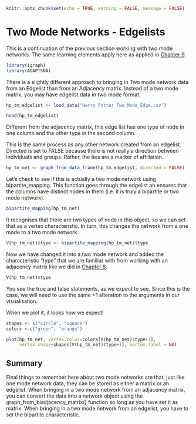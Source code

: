 ```{r setup, include=FALSE}
knitr::opts_chunk$set(echo = TRUE, warning = FALSE, message = FALSE)
```

# Two Mode Networks - Edgelists

This is a continuation of the previous section working with two mode networks. The same learning elements apply here as applied in [Chapter 9](Two%20Mode%20Networks%20-%20AM.qmd).

```{r}
library(igraph)
library(ADAPTSNA)
```

There is a slightly different approach to bringing in Two mode network data from an Edgelist than from an Adjacency matrix. Instead of a two mode matrix, you may have edgelist data in two mode format.

```{r}
hp_tm_edgelist <- load_data("Harry Potter_Two_Mode_Edge.csv")

head(hp_tm_edgelist)
```

Different from the adjacency matrix, this edge list has one type of node in one column and the other type in the second column.

This is the same process as any other network created from an edgelist. Directed is set to FALSE because there is not really a direction between individuals and groups. Rather, the ties are a marker of affiliation.

```{r}
hp_tm_net <- graph_from_data_frame(hp_tm_edgelist, directed = FALSE)
```

Let's check to see if this is actually a two mode network using bipartite_mapping. This function goes through the edgelist an ensures that the columns have distinct nodes in them (i.e. it is truly a bipartite or two mode network).

```{r}
bipartite_mapping(hp_tm_net)
```

It recognises that there are two types of node in this object, so we can set that as a vertex characteristic. In turn, this changes the network from a one mode to a two mode network.

```{r}
V(hp_tm_net)$type <- bipartite_mapping(hp_tm_net)$type
```

Now we have changed it into a two mode network and added the characteristic "type" that we are familiar with from working with an adjacency matrix like we did in [Chapter 8](Two%20Mode%20Networks%20-%20AM.qmd).

```{r}
V(hp_tm_net)$type 
```

You see the true and false statements, as we expect to see. Since this is the case, we will need to use the same +1 alteration to the arguments in our visualisation.

When we plot it, it looks how we expect!

```{r}
shapes <- c("circle", "square")
colors <-c("green", "orange")

plot(hp_tm_net, vertex.color=colors[V(hp_tm_net)$type+1],
     vertex.shape=shapes[V(hp_tm_net)$type+1], vertex.label = NA)
```

## Summary 

Final things to remember here about two mode networks are that, just like one mode network data, they can be stored as either a matrix or an edgelist. When bringing in a two mode network from an adjacency matrix, you can convert the data into a network object using the graph_from_biadjacency_matrix() function so long as you have set it as matrix. When bringing in a two mode network from an edgelist, you have to set the bipartite characteristic.
